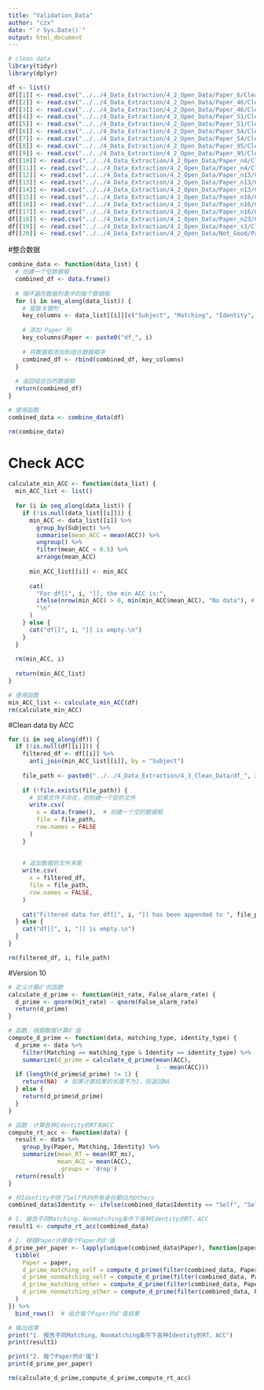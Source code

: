 ```yaml
---
title: "Validation_Data"
author: "czx"
date: "`r Sys.Date()`"
output: html_document
---
```


```r
# clean data
library(tidyr)
library(dplyr)
```



```r
df <- list()
df[[1]] <- read.csv("../../4_Data_Extraction/4_2_Open_Data/Paper_6/Clean_Data/P6_Exp1_Clean.csv")
df[[2]] <- read.csv("../../4_Data_Extraction/4_2_Open_Data/Paper_46/Clean_Data/P46_Exp1_Clean.csv")
df[[3]] <- read.csv("../../4_Data_Extraction/4_2_Open_Data/Paper_46/Clean_Data/P46_Exp2_Clean.csv")
df[[4]] <- read.csv("../../4_Data_Extraction/4_2_Open_Data/Paper_51/Clean_Data/P51_Exp1_Clean.csv")
df[[5]] <- read.csv("../../4_Data_Extraction/4_2_Open_Data/Paper_51/Clean_Data/P51_Exp2_Clean.csv")
df[[6]] <- read.csv("../../4_Data_Extraction/4_2_Open_Data/Paper_54/Clean_Data/P54_Exp1_Clean.csv")
df[[7]] <- read.csv("../../4_Data_Extraction/4_2_Open_Data/Paper_54/Clean_Data/P54_Exp3_Clean.csv")
df[[8]] <- read.csv("../../4_Data_Extraction/4_2_Open_Data/Paper_95/Clean_Data/P95_Exp1_Clean.csv")
df[[9]] <- read.csv("../../4_Data_Extraction/4_2_Open_Data/Paper_95/Clean_Data/P95_Exp2_Clean.csv")
df[[10]] <- read.csv("../../4_Data_Extraction/4_2_Open_Data/Paper_n4/Clean_Data/Pn4_Exp1_Clean.csv")
df[[11]] <- read.csv("../../4_Data_Extraction/4_2_Open_Data/Paper_n4/Clean_Data/Pn4_Exp2_Clean.csv")
df[[12]] <- read.csv("../../4_Data_Extraction/4_2_Open_Data/Paper_n13/Clean_Data/Pn13_Exp1_Clean.csv")
df[[13]] <- read.csv("../../4_Data_Extraction/4_2_Open_Data/Paper_n13/Clean_Data/Pn13_Exp3_Clean.csv")
df[[14]] <- read.csv("../../4_Data_Extraction/4_2_Open_Data/Paper_n13/Clean_Data/Pn13_Exp4_Clean.csv")
df[[15]] <- read.csv("../../4_Data_Extraction/4_2_Open_Data/Paper_n16/Clean_Data/Pn16_Exp1_Clean.csv")
df[[16]] <- read.csv("../../4_Data_Extraction/4_2_Open_Data/Paper_n16/Clean_Data/Pn16_Exp2_Clean.csv")
df[[17]] <- read.csv("../../4_Data_Extraction/4_2_Open_Data/Paper_n16/Clean_Data/Pn16_Exp3_Clean.csv")
df[[18]] <- read.csv("../../4_Data_Extraction/4_2_Open_Data/Paper_n23/Clean_Data/Pn23_Exp1_Clean.csv")
df[[19]] <- read.csv("../../4_Data_Extraction/4_2_Open_Data/Paper_s1/Clean_Data/Ps1_Exp1_Clean.csv")
df[[20]] <- read.csv("../../4_Data_Extraction/4_2_Open_Data/Not_Good/Paper_s2/Ps2_Exp1_Clean.csv")
```

#整合数据
```r
combine_data <- function(data_list) {
  # 创建一个空数据框
  combined_df <- data.frame()
  
  # 循环遍历数据列表中的每个数据框
  for (i in seq_along(data_list)) {
    # 提取关键列
    key_columns <- data_list[[i]][c("Subject", "Matching", "Identity", "RT_ms", "RT_sec", "ACC")]
    
    # 添加 Paper 列
    key_columns$Paper <- paste0("df_", i)
    
    # 将数据框添加到组合数据框中
    combined_df <- rbind(combined_df, key_columns)
  }
  
  # 返回组合后的数据框
  return(combined_df)
}

# 使用函数
combined_data <- combine_data(df)

rm(combine_data)
```

# Check ACC
```r
calculate_min_ACC <- function(data_list) {
  min_ACC_list <- list()
  
  for (i in seq_along(data_list)) {
    if (!is.null(data_list[[i]])) {
      min_ACC <- data_list[[i]] %>%
        group_by(Subject) %>%
        summarise(mean_ACC = mean(ACC)) %>%
        ungroup() %>%
        filter(mean_ACC < 0.5) %>%
        arrange(mean_ACC)
      
      min_ACC_list[[i]] <- min_ACC
      
      cat(
        "For df[[", i, "]], the min ACC is:",
        ifelse(nrow(min_ACC) > 0, min(min_ACC$mean_ACC), "No data"), # 检查 min_ACC 是否为空
        "\n"
      )
    } else {
      cat("df[[", i, "]] is empty.\n")
    }
  }
  
  rm(min_ACC, i)
  
  return(min_ACC_list)
}

# 使用函数
min_ACC_list <- calculate_min_ACC(df)
rm(calculate_min_ACC)
```

#Clean data by ACC
```r
for (i in seq_along(df)) {
  if (!is.null(df[[i]])) {
    filtered_df <- df[[i]] %>%
      anti_join(min_ACC_list[[i]], by = "Subject") 
    
    file_path <- paste0("../../4_Data_Extraction/4_3_Clean_Data/df_", i, "_filtered.csv")
    
    if (!file.exists(file_path)) {
      # 如果文件不存在，则创建一个空的文件
      write.csv(
        x = data.frame(),  # 创建一个空的数据框
        file = file_path,
        row.names = FALSE
      )
    }
    
    
    # 追加数据到文件末尾
    write.csv(
      x = filtered_df,
      file = file_path,
      row.names = FALSE,
    )
    
    cat("Filtered data for df[[", i, "]] has been appended to ", file_path, "\n")
  } else {
    cat("df[[", i, "]] is empty.\n")
  }
}

rm(filtered_df, i, file_path)

```

#Version 10
```r
# 定义计算d'的函数
calculate_d_prime <- function(Hit_rate, False_alarm_rate) {
  d_prime <- qnorm(Hit_rate) - qnorm(False_alarm_rate)
  return(d_prime)
}

# 函数：根据数据计算d'值
compute_d_prime <- function(data, matching_type, identity_type) {
  d_prime <- data %>%
    filter(Matching == matching_type & Identity == identity_type) %>%
    summarize(d_prime = calculate_d_prime(mean(ACC),
                                          1 - mean(ACC)))
  if (length(d_prime$d_prime) != 1) {
    return(NA)  # 如果计算结果的长度不为1，则返回NA
  } else {
    return(d_prime$d_prime)
  }
}

# 函数：计算各种Identity的RT和ACC
compute_rt_acc <- function(data) {
  result <- data %>%
    group_by(Paper, Matching, Identity) %>%
    summarize(mean_RT = mean(RT_ms),
              mean_ACC = mean(ACC),
              .groups = 'drop')
  return(result)
}

# 将Identity中除了Self外的所有身份都归为Others
combined_data$Identity <- ifelse(combined_data$Identity == "Self", "Self", "Others")

# 1. 报告不同Matching、Nonmatching条件下各种Identity的RT、ACC
result1 <- compute_rt_acc(combined_data)

# 2. 根据Paper计算每个Paper的d'值
d_prime_per_paper <- lapply(unique(combined_data$Paper), function(paper) {
  tibble(
    Paper = paper,
    d_prime_matching_self = compute_d_prime(filter(combined_data, Paper == paper), "Matching", "Self"),
    d_prime_nonmatching_self = compute_d_prime(filter(combined_data, Paper == paper), "Nonmatching", "Self"),
    d_prime_matching_other = compute_d_prime(filter(combined_data, Paper == paper), "Matching", "Others"),
    d_prime_nonmatching_other = compute_d_prime(filter(combined_data, Paper == paper), "Nonmatching", "Others")
  )
}) %>%
  bind_rows()  # 组合每个Paper的d'值结果

# 输出结果
print("1. 报告不同Matching、Nonmatching条件下各种Identity的RT、ACC")
print(result1)

print("2. 每个Paper的d'值")
print(d_prime_per_paper)

rm(calculate_d_prime,compute_d_prime,compute_rt_acc)
```

